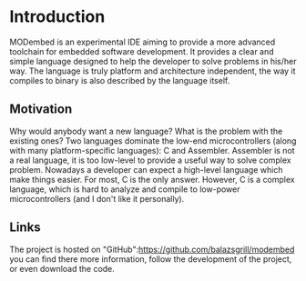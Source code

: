 = Introduction =

MODembed is an experimental IDE aiming to provide a more advanced toolchain for embedded software development. It provides a clear and simple language designed to help the developer to solve problems in his/her way. The language is truly platform and architecture independent, the way it compiles to binary is also described by the language itself.

== Motivation ==

Why would anybody want a new language? What is the problem with the existing ones? Two languages dominate
the low-end microcontrollers (along with many platform-specific languages): C and Assembler. Assembler is not a real language, it is too low-level to provide a useful way to solve complex problem. Nowadays a developer can expect a high-level language which make things easier. For most, C is the only answer. However, C is a complex language, which is hard to analyze and compile to low-power microcontrollers (and I don't like it personally).

== Links ==

The project is hosted on "GitHub":https://github.com/balazsgrill/modembed you can find there more information, follow the development of the project, or even download the code. 
